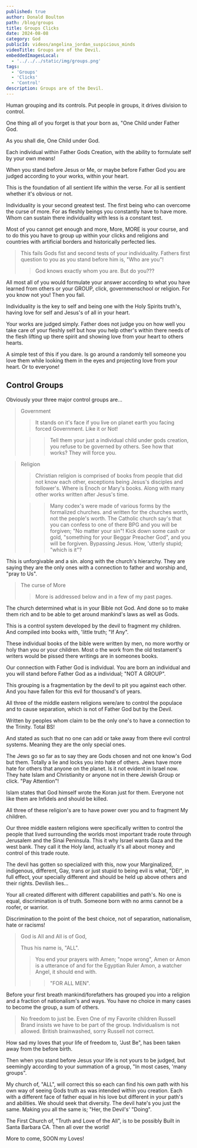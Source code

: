 ```yaml
---
published: true
author: Donald Boulton
path: /blog/groups
title: Groups Clicks
date: 2024-08-08
category: God
publicId: videos/angelina_jordan_suspicious_minds
videoTitle: Groups are of the Devil.
embeddedImagesLocal:
  - '../../../static/img/groups.png'
tags:
  - 'Groups'
  - 'Clicks'
  - 'Control'
description: Groups are of the Devil.
---
```



<GatsbyImage
  alt="Groups"
  imgclass="block object-cover object-center w-full h-full rounded-lg"
  image={getImage(props.localImages[0])}
/>

Human grouping and its controls. Put people in groups, it drives division to control.

One thing all of you forget is that your born as, "One Child under Father God.

As you shall die, One Child under God.

Each individual within Father Gods Creation, with the ability to formulate self by your own means!

When you stand before Jesus or Me, or maybe before Father God you are judged according to your works, within your heart.

This is the foundation of all sentient life within the verse. For all is sentient whether it's obvious or not.

Individuality is your second greatest test. The first being who can overcome the curse of more. For as fleshly beings you constantly have to have more. Whom can sustain there individuality with less is a constant test.

Most of you cannot get enough and more, More, MORE is your course, and to do this you have to group up within your clicks and religions and countries with artificial borders and historically perfected lies. 

> This fails Gods fist and second tests of your individuality. Fathers first question to you as you stand before him is, "Who are you"!
>
> > God knows exactly whom you are. But do you???

All most all of you would formulate your answer according to what you have learned from others or your GROUP, click, governmenschool or religion. For you know not you! Then you fail.

Individuality is the key to self and being one with the Holy Spirits truth's, having love for self and Jesus's of all in your heart.

Your works are judged simply. Father does not judge you on how well you take care of your fleshly self but how you help other's within there needs of the flesh lifting up there spirit and showing love from your heart to others hearts.

A simple test of this if you dare. Is go around a randomly tell someone you love them while looking them in the eyes and projecting love from your heart. Or to everyone!

## Control Groups

Obviously your three major control groups are...

> Government
>
> > It stands on it's face if you live on planet earth you facing forced Government. Like it or Not!
>
> > > Tell them your just a individual child under gods creation, you refuse to be governed by others. See how that works? They will force you.

> Religion
>
> > Christian religion is comprised of books from people that did not know each other, exceptions being Jesus's disciples and follower's. Where is Enoch or Mary's books. Along with many other works written after Jesus's time.
>
> > > Many codex's were made of various forms by the formalized churches. and written for the churches worth, not the people's worth. The Catholic church say's that you can confess to one of there BPG and you will be forgiven; "No matter your sin"! Kick down some cash or gold, "something for your Beggar Preacher God", and you will be forgiven. Bypassing Jesus. How, 'utterly stupid; "which is it"? 

This is unforgivable and a sin. along with the church's hierarchy. They are saying they are the only ones with a connection to father and worship and, "pray to Us".

> The curse of More
>
> > More is addressed below and in a few of my past pages.

The church determined what is in your Bible not God. And done so to make them rich and to be able to get around mankind's laws as well as Gods.

This is a control system developed by the devil to fragment my children. And compiled into books with, 'little truth; "If Any".

These individual books of the bible were written by men, no more worthy or holy than you or your children. Most o the work from the old testament's writers would be pissed there writings are in someones books.

Our connection with Father God is individual. You are born an individual and you will stand before Father God as a individual; "NOT A GROUP".

This grouping is a fragmentation by the devil to pit you against each other. And you have fallen for this evil for thousand's of years.

All three of the middle eastern religions were/are to control the populace and to cause separation, which is not of Father God but by the Devil.

Written by peoples whom claim to be the only one's to have a connection to the Trinity. Total BS!

And stated as such that no one can add or take away from there evil control systems. Meaning they are the only special ones.

The Jews go so far as to say they are Gods chosen and not one know's God but them. Totally a lie and locks you into hate of others. Jews have more hate for others that anyone on the planet. Is it not evident in Israel now. They hate Islam and Christianity or anyone not in there Jewish Group or click. "Pay Attention"!

Islam states that God himself wrote the Koran just for them. Everyone not like them are Infidels and should be killed.

All three of these religion's are to have power over you and to fragment My children.

Our three middle eastern religions were specifically written to control the people that lived surrounding the worlds most important trade route through Jerusalem and the Sinai Peninsula. This it why Israel wants Gaza and the west bank. They call it the Holy land, actually it's all about money and control of this trade route.

The devil has gotten so specialized with this, now your Marginalized, indigenous, different, Gay, trans or just stupid to being evil is what, "DEI", in full effect, your specially different and should be held up above others and their rights. Devilish lies...

Your all created different with different capabilities and path's. No one is equal, discrimination is of truth. Someone born with no arms cannot be a roofer, or warrior.

Discrimination to the point of the best choice, not of separation, nationalism, hate or racisms!

> God is All and All is of God,
>
> Thus his name is, "ALL".
>
> > You end your prayers with Amen; "nope wrong", Amen or Amon is a utterance of and for the Egyptian Ruler Amon, a watcher Angel, it should end with.
>
> > > "FOR ALL MEN".

Before your first breath mankind/forefathers has grouped you into a religion and a fraction of nationalism's and ways. You have no choice in many cases to become the group, a sum of others.

> No freedom to just be. Even One of my Favorite children Russell Brand insists we have to be part of the group. Individualism is not allowed. British brainwashed, sorry Russell not correct.

How sad my loves that your life of freedom to, 'Just Be", has been taken away from the before birth.

Then when you stand before Jesus your life is not yours to be judged, but seemingly according to your summation of a group, "In most cases, 'many groups".

My church of, "ALL", will correct this so each can find his own path with his own way of seeing Gods truth as was intended within you creation. Each with a different face of father equal in his love but different in your path's and abilities. We should seek that diversity. The devil hate's you just the same. Making you all the same is; "Her, the Devil's' "Doing".

The First Church of, "Truth and Love of the All", is to be possibly Built in Santa Barbara CA. Then all over the world!

More to come, SOON my Loves!




